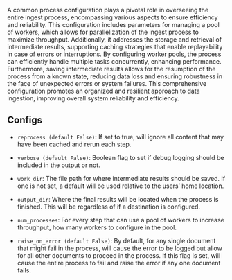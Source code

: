 A common process configuration plays a pivotal role in overseeing the entire ingest process, encompassing various aspects to ensure efficiency and reliability. This configuration includes parameters for managing a pool of workers, which allows for parallelization of the ingest process to maximize throughput. Additionally, it addresses the storage and retrieval of intermediate results, supporting caching strategies that enable replayability in case of errors or interruptions. By configuring worker pools, the process can efficiently handle multiple tasks concurrently, enhancing performance. Furthermore, saving intermediate results allows for the resumption of the process from a known state, reducing data loss and ensuring robustness in the face of unexpected errors or system failures. This comprehensive configuration promotes an organized and resilient approach to data ingestion, improving overall system reliability and efficiency.

## Configs

*   `reprocess (default False)`: If set to true, will ignore all content that may have been cached and rerun each step.
    
*   `verbose (default False)`: Boolean flag to set if debug logging should be included in the output or not.
    
*   `work_dir`: The file path for where intermediate results should be saved. If one is not set, a default will be used relative to the users’ home location.
    
*   `output_dir`: Where the final results will be located when the process is finished. This will be regardless of if a destination is configured.
    
*   `num_processes`: For every step that can use a pool of workers to increase throughput, how many workers to configure in the pool.
    
*   `raise_on_error (default False)`: By default, for any single document that might fail in the process, will cause the error to be logged but allow for all other documents to proceed in the process. If this flag is set, will cause the entire process to fail and raise the error if any one document fails.